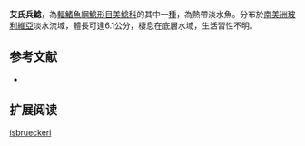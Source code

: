 {{Speciesbox
| name = 艾氏兵鯰
| image =  
| image_width = 250px
| image_caption = 
| status = NE
| status_system = IUCN3.1
| genus = Corydoras
| species = isbrueckeri
| authority = [[Knaack|Knaack]], 2004
| synonyms = 
}}

'''艾氏兵鯰'''，為[[輻鰭魚綱|輻鰭魚綱]][[鯰形目|鯰形目]][[美鯰科|美鯰科]]的其中一[[種|種]]，為熱帶淡水魚。分布於[[南美洲|南美洲]][[玻利維亞|玻利維亞]]淡水流域，體長可達6.1公分，棲息在底層水域，生活習性不明。

==参考文献==
*{{FishBase_species|genus=Corydoras|species=isbrueckeri|year=2014|month=11}}

== 扩展阅读 ==
{{refbegin}}
{{wikispecies-inline|Corydoras isbrueckeri|艾氏兵鯰}}
{{refend}}
{{Taxonbar|from=Q6430263}}

[[Category:兵鯰屬|isbrueckeri]]